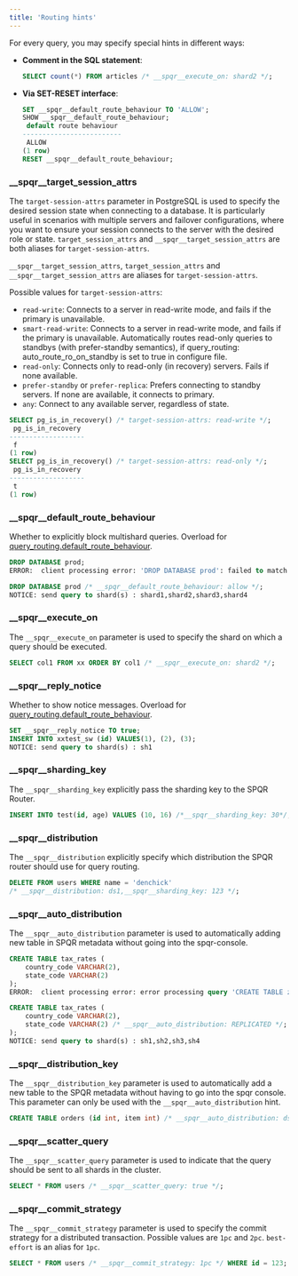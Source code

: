 ```yaml
---
title: 'Routing hints'
---
```


For every query, you may specify special hints in different ways:

- **Comment in the SQL statement**:
    ```sql
    SELECT count(*) FROM articles /* __spqr__execute_on: shard2 */;
    ```

- **Via SET-RESET interface**:
    ```sql
    SET __spqr__default_route_behaviour TO 'ALLOW';
    SHOW __spqr__default_route_behaviour;
     default route behaviour 
    -------------------------
     ALLOW
    (1 row)
    RESET __spqr__default_route_behaviour;
    ```

### __spqr__target_session_attrs

The `target-session-attrs` parameter in PostgreSQL is used to specify the desired session state when connecting to a database. It is particularly useful in scenarios with multiple servers and failover configurations, where you want to ensure your session connects to the server with the desired role or state.
`target_session_attrs` and `__spqr__target_session_attrs` are both aliases for `target-session-attrs`.

`__spqr__target_session_attrs`, `target_session_attrs` and `__spqr__target_session_attrs` are aliases for `target-session-attrs`.

Possible values for `target-session-attrs`:

- `read-write`: Connects to a server in read-write mode, and fails if the primary is unavailable.
- `smart-read-write`: Connects to a server in read-write mode, and fails if the primary is unavailable. Automatically routes read-only queries to standbys (with prefer-standby semantics), if query_routing: auto_route_ro_on_standby is set to true in configure file.
- `read-only`: Connects only to read-only (in recovery) servers. Fails if none available.
- `prefer-standby` or `prefer-replica`: Prefers connecting to standby servers. If none are available, it connects to primary.
- `any`: Connect to any available server, regardless of state.

```sql
SELECT pg_is_in_recovery() /* target-session-attrs: read-write */;
 pg_is_in_recovery 
-------------------
 f                 
(1 row)
SELECT pg_is_in_recovery() /* target-session-attrs: read-only */;
 pg_is_in_recovery 
-------------------
 t                 
(1 row)
```

### __spqr__default_route_behaviour

Whether to explicitly block multishard queries. Overload for [query_routing.default_route_behaviour](/configuration/router#feature-flags).

```sql
DROP DATABASE prod;
ERROR:  client processing error: 'DROP DATABASE prod': failed to match any datashard., tx status IDLE

DROP DATABASE prod /* __spqr__default_route_behaviour: allow */;
NOTICE: send query to shard(s) : shard1,shard2,shard3,shard4
```

### __spqr__execute_on

The `__spqr__execute_on` parameter is used to specify the shard on which a query should be executed.

```sql
SELECT col1 FROM xx ORDER BY col1 /* __spqr__execute_on: shard2 */;
```

### __spqr__reply_notice

Whether to show notice messages. Overload for [query_routing.default_route_behaviour](/configuration/router#debug-settings). 

```sql
SET __spqr__reply_notice TO true;
INSERT INTO xxtest_sw (id) VALUES(1), (2), (3);
NOTICE: send query to shard(s) : sh1
```

### __spqr__sharding_key

The `__spqr__sharding_key` explicitly pass the sharding key to the SPQR Router.

```sql
INSERT INTO test(id, age) VALUES (10, 16) /*__spqr__sharding_key: 30*/;
```

### __spqr__distribution

The `__spqr__distribution` explicitly specify which distribution the SPQR router should use for query routing.

```sql
DELETE FROM users WHERE name = 'denchick'
/* __spqr__distribution: ds1,__spqr__sharding_key: 123 */;
```

### __spqr__auto_distribution

The `__spqr__auto_distribution` parameter is used to automatically adding new table in SPQR metadata without going into the spqr-console.

```sql
CREATE TABLE tax_rates (
    country_code VARCHAR(2),
    state_code VARCHAR(2)
);
ERROR:  client processing error: error processing query 'CREATE TABLE zz(i int, j int, k int);': distribution for relation "zz" not found, tx status IDLE

CREATE TABLE tax_rates (
    country_code VARCHAR(2),
    state_code VARCHAR(2) /* __spqr__auto_distribution: REPLICATED */;
);
NOTICE: send query to shard(s) : sh1,sh2,sh3,sh4
```

### __spqr__distribution_key

The `__spqr__distribution_key` parameter is used to automatically add a new table to the SPQR metadata without having to go into the spqr console. This parameter can only be used with the `__spqr__auto_distribution` hint.

```sql
CREATE TABLE orders (id int, item int) /* __spqr__auto_distribution: ds1, __spqr__distribution_key: id */;
```

### __spqr__scatter_query

The `__spqr__scatter_query` parameter is used to indicate that the query should be sent to all shards in the cluster.

```sql
SELECT * FROM users /* __spqr__scatter_query: true */;
```

### __spqr__commit_strategy

The `__spqr__commit_strategy` parameter is used to specify the commit strategy for a distributed transaction. Possible values are `1pc` and `2pc`. `best-effort` is an alias for `1pc`.

```sql
SELECT * FROM users /* __spqr__commit_strategy: 1pc */ WHERE id = 123;
```

